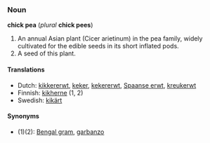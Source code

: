 ===Noun===
'''chick pea''' (''plural'' '''chick pees''')

# An annual Asian plant (Cicer arietinum) in the pea family, widely cultivated for the edible seeds in its short inflated pods. 
# A seed of this plant.

==== Translations ====
*Dutch: [[kikkererwt]], [[keker]], [[kekererwt]], [[Spaanse erwt]], [[kreukerwt]]
*Finnish: [[kikherne]] (1, 2)
*Swedish: [[kikärt]]

====Synonyms====
* (1)(2): [[Bengal gram]], [[garbanzo]]